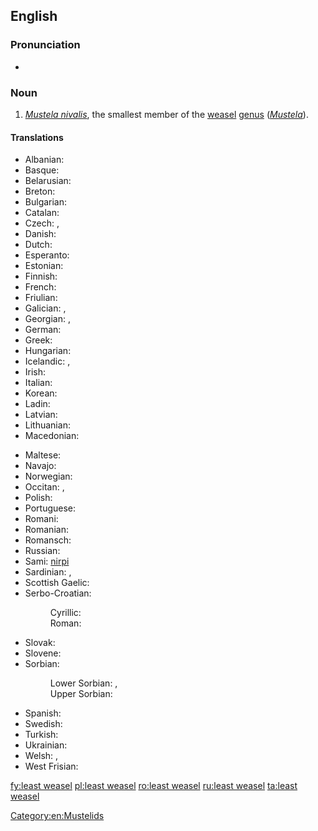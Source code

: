 ==English==

===Pronunciation===
* {{IPA|/ˈliːstˈwizəl/|lang=en}}

===Noun===
{{wikipedia}}
{{en-noun}}

# ''[[Mustela nivalis]]'', the smallest member of the [[weasel]] [[genus]] (''[[Mustela]]'').

====Translations====
{{trans-top|''Mustela nivalis''}}
* Albanian: {{t|sq|nuse e lalës}}
* Basque: {{t+|eu|erbinude}}
* Belarusian: {{t|be|ласка}}
* Breton: {{t+|br|kaerell}}
* Bulgarian: {{t+|bg|невестулка}}
* Catalan: {{t|ca|mostela|f}}
* Czech: {{t|cs|lasice}}, {{t+|cs|kolčava}}
* Danish: {{t+|da|brud}}
* Dutch: {{t+|nl|wezel|m}}
* Esperanto: {{t|eo|mustelo}}
* Estonian: {{t|et|nirk}}
* Finnish: {{t+|fi|lumikko}}
* French: {{t+|fr|belette|f}}
* Friulian: {{t|fur|bilite}}
* Galician: {{t+|gl|donicela|f}}, {{t|gl|denociña|f}}
* Georgian: {{t|ka|დედოფალა}}, {{t|ka|სინდიოფალა}}
* German: {{t+|de|Wiesel|n}}
* Greek: {{t+|el|νυφίτσα|f}}
* Hungarian: {{t+|hu|menyét}}
* Icelandic: {{t+|is|hreysiköttur}}, {{t|is|vesla}}
* Irish: {{t|ga|bláthnaid ghallda|f}}
* Italian: {{t+|it|donnola|f}}
* Korean: {{t|ko|무산쇠족제비|tr=musansoejokjebi}}
* Ladin: {{t|lld|belora}}
* Latvian: {{t|lv|zebiekste}}
* Lithuanian: {{t|lt|žebenkštis}}
* Macedonian: {{t|mk|невестулка}}
{{trans-mid}}
* Maltese: {{t|mt|ballottra}}
* Navajo: {{t|nv|dlǫ́ʼii yázhí}}
* Norwegian: {{t|no|snømus}}
* Occitan: {{t+|oc|mostèla|f}}, {{t|oc|polida|f}}
* Polish: {{t+|pl|łasica|f}}
* Portuguese: {{t+|pt|doninha|f}}
* Romani: {{t|rom|boriori|f}}
* Romanian: {{t+|ro|nevăstuică|f}}
* Romansch: {{t|rm|mustaila|f}}
* Russian: {{t+|ru|ла́ска|f}}
* Sami: [[nirpi]]
* Sardinian: {{t|sc|bucca de mele}}, {{t|sc|bucchemeli}}
* Scottish Gaelic: {{t|gd|neas bheag}}
* Serbo-Croatian:
*: Cyrillic: {{t|sh|ласица|f|sc=Cyrl}}
*: Roman: {{t+|sh|lasica}}
* Slovak: {{t|sk|lasica}}
* Slovene: {{t+|sl|podlasica}}
* Sorbian:
*: Lower Sorbian: {{t|dsb|łasyca|f}}, {{t|dsb|łasycka|f}}
*: Upper Sorbian: {{t|hsb|kohlica|f}}
* Spanish: {{t+|es|mostela|f}}
* Swedish: {{t+|sv|vessla}}
* Turkish: {{t+|tr|gelincik}}
* Ukrainian: {{t|uk|ласиця}}
* Welsh: {{t|cy|bronwen}}, {{t|cy|gwenci}}
* West Frisian: {{t|fy|wezeling}}
{{trans-bottom}}

[[Category:en:Mustelids]]

[[fy:least weasel]]
[[pl:least weasel]]
[[ro:least weasel]]
[[ru:least weasel]]
[[ta:least weasel]]